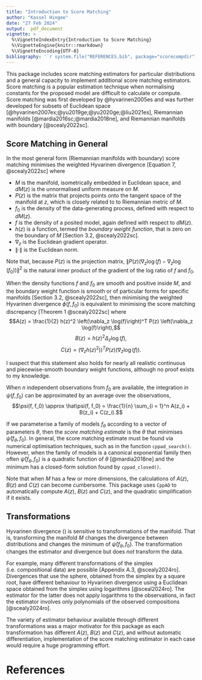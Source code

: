 ```yaml
---
title: "Introduction to Score Matching"
author: "Kassel Hingee"
date: "27 Feb 2024"
output:  pdf_document
vignette: >
  %\VignetteIndexEntry{Introduction to Score Matching}
  %\VignetteEngine{knitr::rmarkdown}
  %\VignetteEncoding{UTF-8}
bibliography: '`r system.file("REFERENCES.bib", package="scorecompdir")`'
---
```


This package includes score matching estimators for particular distributions and a general capacity to implement additional score matching estimators.
Score matching is a popular estimation technique when normalising constants for the proposed model are difficult to calculate or compute.
Score matching was first developed by @hyvarinen2005es and was further developed for subsets of Euclidean space [@hyvarinen2007ex;@yu2019ge;@yu2020ge;@liu2021es], Riemannian manifolds [@mardia2016sc;@mardia2018ne],
 and Riemannian manifolds with boundary [@scealy2022sc].

## Score Matching in General
In the most general form (Riemannian manifolds with boundary) score matching minimises the weighted Hyvarinen divergence [Equation 7, @scealy2022sc] 
\begin{equation}
\phi(f, f_0) =  \frac{1}{2} \int_M f_0(z)h(z)^2 \left\lVert P(z)\Big(\nabla_z \log(f) - \nabla_z \log(f_0)\Big)\right\rVert^2 dM(z),
\label{hyvdiv}
\end{equation}
 where

 + $M$ is the manifold, isometrically embedded in Euclidean space, and $dM(z)$ is the unnormalised uniform measure on $M$.
 + $P(z)$ is the matrix that projects points onto the tangent space of the manifold at $z$, which is closely related to to Riemannian metric of $M$.
 + $f_0$ is the density of the data-generating process, defined with respect to $dM(z)$.
 + $f$ is the density of a posited model, again defined with respect to $dM(z)$.
 + $h(z)$ is a function, termed the *boundary weight function*, that is zero on the boundary of $M$ [Section 3.2, @scealy2022sc].
 + $\nabla_z$ is the Euclidean gradient operator.
 + $\lVert \cdot \rVert$ is the Euclidean norm.
 
 Note that, because $P(z)$ is the projection matrix, $\left\lVert P(z)\Big(\nabla_z \log(f) - \nabla_z \log(f_0)\Big)\right\rVert^2$ is the natural inner product of the gradient of the log ratio of $f$ and $f_0$.

 When the density functions $f$ and $f_0$ are smooth and positive inside $M$,
 and the boundary weight function is smooth or of particular forms for specific manifolds [Section 3.2, @scealy2022sc],
 then minimising the weighted Hyvarinen divergence $\phi(f, f_0)$ is equivalent to minimising the score matching discrepancy [Theorem 1 @scealy2022sc]
\begin{equation}
\psi(f, f_0) = \int f_0(z)\big(A(z) + B(z) + C(z)\big)dM(z),
\label{smd}
\end{equation}
 where 
 $$A(z) = \frac{1}{2} h(z)^2 \left(\nabla_z \log(f)\right)^T P(z) \left(\nabla_z \log(f)\right),$$
 $$B(z) = h(z)^2\Delta_z\log(f),$$
 $$C(z) = \left(\nabla_z h(z)^2)\right)^T P(z) \left(\nabla_z \log(f)\right).$$

I suspect that this statement also holds for nearly all realistic continuous and piecewise-smooth boundary weight functions, although no proof exists to my knowledge.

 When $n$ independent observations from $f_0$ are available, the integration in $\psi(f, f_0)$ can be approximated by an average over the observations, 
  $$\psi(f, f_0) \approx \hat\psi(f, f_0) = \frac{1}{n} \sum_{i = 1}^n A(z_i) + B(z_i) + C(z_i).$$

If we parameterise a family of models $f_\theta$ according to a vector of parameters $\theta$, then the *score matching estimate* is the $\theta$ that minimises $\hat\psi(f_\theta, f_0)$.
In general, the score matching estimate must be found via numerical optimisation techniques, such as in the function `cppad_search()`.
However, when the family of models is a canonical exponential family then often $\hat\psi(f_\theta, f_0)$ is a quadratic function of $\theta$ [@mardia2018ne] and the minimum has a closed-form solution found by `cppad_closed()`.

Note that when $M$ has a few or more dimensions, the calculations of $A(z)$, $B(z)$ and $C(z)$ can become cumbersome. This package uses `CppAD` to automatically compute $A(z)$, $B(z)$ and $C(z)$, and the quadratic simplification if it exists.

## Transformations
Hyvarinen divergence (\ref{hyvdiv}) is sensitive to transformations of the manifold.
That is, transforming the manifold $M$ changes the divergence between distributions and changes the minimum of $\hat\psi(f_\theta, f_0)$.
The transformation changes the estimator and divergence but does *not* transform the data.

For example, many different transformations of the simplex (i.e. compositional data) are possible [Appendix A.3, @scealy2024ro].
Divergences that use the sphere, obtained from the simplex by a square root, have different behaviour to Hyvarinen divergence using a Euclidean space obtained from the simplex using logarithms [@sceal2024ro].
The estimator for the latter does not apply logarithms to the observations, in fact the estimator involves only polynomials of the observed compositions [@scealy2024ro].

The variety of estimator behaviour available through different transformations was a major motivator for this package as each transformation has different $A(z)$, $B(z)$ and $C(z)$, and without automatic differentiation, implementation of the score matching estimator in each case would require a huge programming effort.

# References

